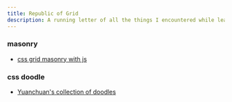 ```yaml
---
title: Republic of Grid
description: A running letter of all the things I encountered while learning CSS Grid.
---
```


### masonry

- [css grid masonry with js](https://janosh.io/blog/css-grid-masonry)

### css doodle

- [Yuanchuan's collection of doodles](https://codepen.io/collection/XyVkpQ/2/)
